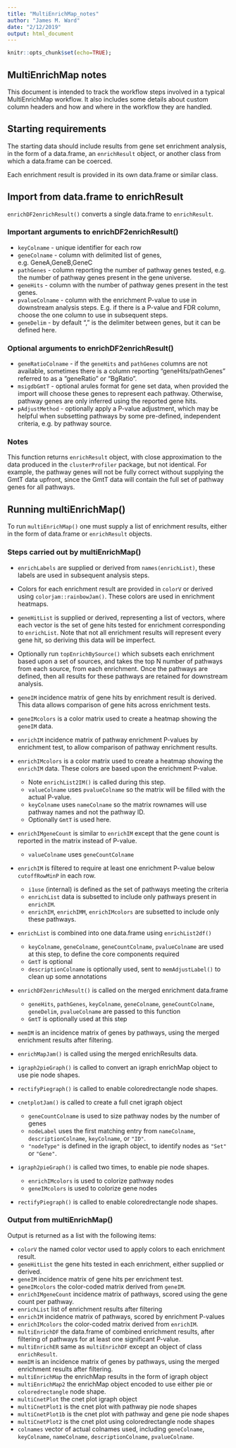 ```yaml
---
title: "MultiEnrichMap_notes"
author: "James M. Ward"
date: "2/12/2019"
output: html_document
---
```


```r
knitr::opts_chunk$set(echo=TRUE);
```

## MultiEnrichMap notes

This document is intended to track the workflow steps involved
in a typical MultiEnrichMap workflow. It also includes some
details about custom column headers and how and where in the workflow
they are handled.

## Starting requirements

The starting data should include results from gene set enrichment
analysis, in the form of a data.frame, an `enrichResult` object,
or another class from which a data.frame can be coerced.

Each enrichment result is provided in its own data.frame or similar
class.

## Import from data.frame to enrichResult

`enrichDF2enrichResult()` converts a single data.frame to `enrichResult`.

### Important arguments to enrichDF2enrichResult()

* `keyColname` - unique identifier for each row
* `geneColname` - column with delimited list of genes, e.g. GeneA,GeneB,GeneC
* `pathGenes` - column reporting the number of pathway genes tested, e.g.
the number of pathway genes present in the gene universe.
* `geneHits` - column with the number of pathway genes present in the
test genes.
* `pvalueColname` - column with the enrichment P-value to use in downstream
analysis steps. E.g. if there is a P-value and FDR column, choose the one
column to use in subsequent steps.
* `geneDelim` - by default "," is the delimiter between genes, but it can
be defined here.

### Optional arguments to enrichDF2enrichResult()

* `geneRatioColname` - if the `geneHits` and `pathGenes` columns are not
available, sometimes there is a column reporting "geneHits/pathGenes"
referred to as a "geneRatio" or "BgRatio".
* `msigdbGmtT` - optional arules format for gene set data, when provided
the import will choose these genes to represent each pathway. Otherwise,
pathway genes are only inferred using the reported gene hits.
* `pAdjustMethod` - optionally apply a P-value adjustment, which may be
helpful when subsetting pathways by some pre-defined, independent criteria,
e.g. by pathway source.

### Notes

This function returns `enrichResult` object, with close approximation
to the data produced in the `clusterProfiler` package, but not
identical. For example, the pathway genes will not be fully correct
without supplying the GmtT data upfront, since the GmtT data will
contain the full set of pathway genes for all pathways.


## Running multiEnrichMap()

To run `multiEnrichMap()` one must supply a list of enrichment results,
either in the form of data.frame or `enrichResult` objects.

### Steps carried out by multiEnrichMap()

* `enrichLabels` are supplied or derived from `names(enrichList)`,
these labels are used in subsequent analysis steps.
* Colors for each enrichment result are provided in `colorV` or
derived using `colorjam::rainbowJam()`. These colors are used in
enrichment heatmaps.
* `geneHitList` is supplied or derived, representing a list of vectors,
where each vector is the set of gene hits tested for enrichment
corresponding to `enrichList`. Note that not all enrichment results
will represent every gene hit, so deriving this data will be imperfect.
* Optionally run `topEnrichBySource()` which subsets each enrichment
based upon a set of sources, and takes the top N number of pathways
from each source, from each enrichment. Once the pathways are defined,
then all results for these pathways are retained for downstream analysis.
* `geneIM` incidence matrix of gene hits by enrichment result is derived.
This data allows comparison of gene hits across enrichment tests.
* `geneIMcolors` is a color matrix used to create a heatmap showing the
`geneIM` data.
* `enrichIM` incidence matrix of pathway enrichment P-values by enrichment
test, to allow comparison of pathway enrichment results.
* `enrichIMcolors` is a color matrix used to create a heatmap showing the
`enrichIM` data. These colors are based upon the enrichment P-value.

  * Note `enrichList2IM()` is called during this step.
  * `valueColname` uses `pvalueColname` so the matrix will be filled with
  the actual P-value.
  * `keyColname` uses `nameColname` so the matrix rownames will use pathway
  names and not the pathway ID.
  * Optionally `GmtT` is used here.

* `enrichIMgeneCount` is similar to `enrichIM` except that the gene count
is reported in the matrix instead of P-value.

  * `valueColname` uses `geneCountColname`

* `enrichIM` is filtered to require at least one enrichment P-value
below `cutoffRowMinP` in each row.

  * `i1use` (internal) is defined as the set of pathways meeting the criteria
  * `enrichList` data is subsetted to include only pathways present in
  `enrichIM`.
  * `enrichIM`, `enrichIMM`, `enrichIMcolors` are subsetted to include
  only these pathways.

* `enrichList` is combined into one data.frame using `enrichList2df()`

  * `keyColname`, `geneColname`, `geneCountColname`, `pvalueColname` are
  used at this step, to define the core components required
  * `GmtT` is optional
  * `descriptionColname` is optionally used, sent to `memAdjustLabel()` to
  clean up some annotations

* `enrichDF2enrichResult()` is called on the merged enrichment data.frame

  * `geneHits`, `pathGenes`, `keyColname`, `geneColname`, `geneCountColname`,
  `geneDelim`, `pvalueColname` are passed to this function
  * `GmtT` is optionally used at this step

* `memIM` is an incidence matrix of genes by pathways, using the merged
enrichment results after filtering.
* `enrichMapJam()` is called using the merged enrichResults data.
* `igraph2pieGraph()` is called to convert an igraph enrichMap object to
use pie node shapes.
* `rectifyPiegraph()` is called to enable coloredrectangle node shapes.
* `cnetplotJam()` is called to create a full cnet igraph object

  * `geneCountColname` is used to size pathway nodes by the number of genes
  * `nodeLabel` uses the first matching entry from `nameColname`,
  `descriptionColname`, `keyColname`, or `"ID"`.
  * `"nodeType"` is defined in the igraph object, to identify nodes as
  `"Set"` or `"Gene"`.
* `igraph2pieGraph()` is called two times, to enable pie node shapes.

  * `enrichIMcolors` is used to colorize pathway nodes
  * `geneIMcolors` is used to colorize gene nodes
  
* `rectifyPiegraph()` is called to enable coloredrectangle node shapes.


### Output from multiEnrichMap()

Output is returned as a list with the following items:

* `colorV` the named color vector used to apply colors to each enrichment
result.
* `geneHitList` the gene hits tested in each enrichment, either supplied
or derived.
* `geneIM` incidence matrix of gene hits per enrichment test.
* `geneIMcolors` the color-coded matrix derived from `geneIM`.
* `enrichIMgeneCount` incidence matrix of pathways, scored using the
gene count per pathway.
* `enrichList` list of enrichment results after filtering
* `enrichIM` incidence matrix of pathways, scored by enrichment P-values
* `enrichIMcolors` the color-coded matrix derived from `enrichIM`.
* `multiEnrichDF` the data.frame of combined enrichment results, after
filtering of pathways for at least one significant P-value.
* `multiEnrichER` same as `multiEnrichDF` except an object of class
`enrichResult`.
* `memIM` is an incidence matrix of genes by pathways, using the merged
enrichment results after filtering.
* `multiEnrichMap` the enrichMap results in the form of igraph object
* `multiEnrichMap2` the enrichMap object encoded to use either pie or
`coloredrectangle` node shape.
* `multiCnetPlot` the cnet plot igraph object
* `multiCnetPlot1` is the cnet plot with pathway pie node shapes
* `multiCnetPlot1b` is the cnet plot with pathway and gene pie node shapes
* `multiCnetPlot2` is the cnet plot using coloredrectangle node shapes
* `colnames` vector of actual colnames used, including `geneColname`,
`keyColname`, `nameColname`, `descriptionColname`, `pvalueColname`.

